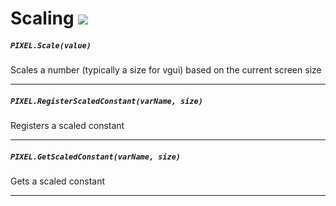# Scaling ![](http://localhost:3000/client.png)

##### `PIXEL.Scale(value)`
  Scales a number (typically a size for vgui) based on the current screen size

---
##### `PIXEL.RegisterScaledConstant(varName, size)`
  Registers a scaled constant

---
##### `PIXEL.GetScaledConstant(varName, size)`
  Gets a scaled constant

---
